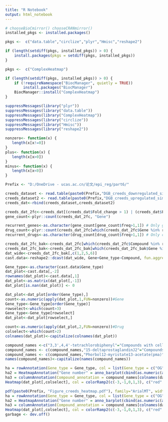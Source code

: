 ---
title: "R Notebook"
output: html_notebook
---

```{r}
# chooseBioCmirror() chooseCRANmirror()
installed_pkgs <- installed.packages()

pkgs <-  c("data.table","circlize","plyr","Hmisc","reshape2")

if (length(setdiff(pkgs, installed_pkgs)) > 0) {
    install.packages(pkgs = setdiff(pkgs, installed_pkgs))
}

pkgs <-  c("ComplexHeatmap")

if (length(setdiff(pkgs, installed_pkgs)) > 0) {
    if (!requireNamespace("BiocManager", quietly = TRUE))
    	install.packages("BiocManager")
    BiocManager::install("ComplexHeatmap")
}

suppressMessages(library("plyr"))
suppressMessages(library("data.table"))
suppressMessages(library("ComplexHeatmap"))
suppressMessages(library("circlize"))
suppressMessages(library("Hmisc"))
suppressMessages(library("reshape2"))
```

```{r}
nonzero<- function(x) {
   length(x[x!=0])
}
plus<- function(x) {
   length(x[x>0])
}
minus<- function(x) {
   length(x[x<0])
}

Prefix <- "D:/OneDrive - ucas.ac.cn/论文/epi_reg/part6/"

creeds_dataset <- read.table(paste0(Prefix,"DGB_creeds_downregulated_simplified.txt"), header=T, sep="\t",quote = "")
creeds_dataset2 <- read.table(paste0(Prefix,"DGB_creeds_upregulated_simplified.txt"), header=T, sep="\t",quote = "")
creeds_dat<-rbind(creeds_dataset,creeds_dataset2)

```


```{r}
creeds_dat_2fc<-creeds_dat[(creeds_dat$Fold_change > 1) | (creeds_dat$Fold_change< -1.5),]#log2 fold change indeed
gene_count<-plyr::count(creeds_dat_2fc, "Gene")
```


```{r}
recurrent_genes<-as.character(gene_count[gene_count$freq>1,1]) # Only genes with compounds of frequency >0 are shown
drug_count<-plyr::count(creeds_dat_2fc[which(creeds_dat_2fc$Gene %in% recurrent_genes),], "Compound")
recurrent_drugs<-as.character(drug_count[drug_count$freq>1,1]) # Only compounds with genes of frequency >0 are shown

creeds_dat_2fc_bak<-creeds_dat_2fc[which(creeds_dat_2fc$Compound %in% recurrent_drugs),]
creeds_dat_2fc_bak<-creeds_dat_2fc_bak[which(creeds_dat_2fc_bak$Gene %in% recurrent_genes),]
dat_wide<-creeds_dat_2fc_bak[,c(1,2,5,6)]
cast.data<-reshape2::dcast(dat_wide, Gene+Gene_type~Compound, fun.aggregate = mean,value.var="Fold_change")
```


```{r}
Gene_type<-as.character(cast.data$Gene_type)
dat_plot<-cast.data[,-2]
rownames(dat_plot)<-cast.data[,1]
dat_plot<-as.matrix(dat_plot[,-1])
dat_plot[is.nan(dat_plot)] <- 0

dat_plot<-dat_plot[order(Gene_type),]
count<-as.numeric(apply(dat_plot,1,FUN=nonzero))#Gene
Gene_type<-Gene_type[order(Gene_type)]
rowselect<-which(count>3)
Gene_type<-Gene_type[rowselect]
dat_plot<-dat_plot[rowselect,]
```


```{r}
count<-as.numeric(apply(dat_plot,2,FUN=nonzero))#Drug
colselect<-which(count>2)
colnames(dat_plot)<-capitalize(colnames(dat_plot))
```


```{r}
compound_names <-c("3,3',4,4'-tetrachlorobiphenyl"="Compounds with cell-line evidence","4-hydroxynonenal"="Compounds with cell-line evidence","Actinomycind"="Anti-cancer and chemotherapy drugs","Adenosinetriphosphate"="Compounds without anti-cancer evidence","Androstanolone"="Compounds without anti-cancer evidence","Antimony"="Compounds without anti-cancer evidence","Apratoxina"="Compounds with cell-line evidence","Arachidonicacid"="Compounds with cell-line evidence","Azacitidine"="Anti-cancer and chemotherapy drugs","Bexarotene"="Anti-cancer and chemotherapy drugs","Bisphenola"="Compounds without anti-cancer evidence","Bpde"="Compounds without anti-cancer evidence","Calcitriol"="Anti-cancer and chemotherapy drugs","Chromium"="Compounds without anti-cancer evidence","Cisplatin"="Anti-cancer and chemotherapy drugs","Clinafloxacin"="Anti-cancer and chemotherapy drugs","Curcumin"="Compounds with cell-line evidence","Cycloheximide"="Compounds with cell-line evidence","Cytarabine"="Anti-cancer and chemotherapy drugs","Dasatinib"="Anti-cancer and chemotherapy drugs","Dexamethasone"="Anti-cancer and chemotherapy drugs","Diclofenac"="Anti-cancer and chemotherapy drugs","Dmnq"="Compounds with cell-line evidence","Doxorubicin"="Anti-cancer and chemotherapy drugs","Doxycycline"="Anti-cancer and chemotherapy drugs","Estradiol"="Compounds without anti-cancer evidence","Etanercept"="Compounds without anti-cancer evidence","Gefitinib"="Anti-cancer and chemotherapy drugs","Hydrocortisone"="Anti-cancer and chemotherapy drugs","Imatinib"="Anti-cancer and chemotherapy drugs","Interferongamma-1b"="Anti-cancer and chemotherapy drugs","Lapatinib"="Anti-cancer and chemotherapy drugs","Lipopolysaccharide"="Compounds with cell-line evidence","Luteolin"="Anti-cancer and chemotherapy drugs","Lysophosphatidicacid"="Compounds without anti-cancer evidence","Mercury"="Compounds without anti-cancer evidence","Metformin"="Compounds with cell-line evidence","Methotrexate"="Anti-cancer and chemotherapy drugs","Mln4924"="Compounds with cell-line evidence","Naturalalphainterferon"="Anti-cancer and chemotherapy drugs","Neocarzinostatin"="Anti-cancer and chemotherapy drugs","Nickel"="Compounds without anti-cancer evidence","Nilotinib"="Anti-cancer and chemotherapy drugs","Nitricoxide"="Compounds with cell-line evidence","Pd173074"="Compounds with cell-line evidence","Phorbol12-myristate13-acetate"="Compounds with cell-line evidence","PMA"="Compounds with cell-line evidence","Plx4032"="Anti-cancer and chemotherapy drugs","Plx4720"="Compounds with cell-line evidence","Propofol"="Compounds with cell-line evidence","Puromycin,2xec50,3d"="Compounds with cell-line evidence","Puromycin,ec50,1d"="Compounds with cell-line evidence","Puromycin,ec50,3d"="Compounds with cell-line evidence","Puromycin,ec50,5d"="Compounds with cell-line evidence","R1881"="Compounds with cell-line evidence","Resveratrol"="Compounds with cell-line evidence","Ribavirin"="Anti-cancer and chemotherapy drugs","Sapphyrinpci-2050"="Anti-cancer and chemotherapy drugs","Sevoflurane"="Compounds with cell-line evidence","Sulforaphane"="Anti-cancer and chemotherapy drugs","Thapsigargin"="Compounds with cell-line evidence","Torcetrapib"="Compounds with cell-line evidence","Tretinoin"="Anti-cancer and chemotherapy drugs","Trovafloxacin"="Compounds with cell-line evidence","Ubiquinol"="Compounds without anti-cancer evidence","Vanadiumpentoxide"="Compounds without anti-cancer evidence","Vemurafenib"="Anti-cancer and chemotherapy drugs","Vx"="Compounds without anti-cancer evidence","Y15"="Compounds with cell-line evidence")
compound_names <- c(compound_names,"15-deltaprostaglandinJ2"="Compounds with cell-line evidence","alvespimycin"="Anti-cancer and chemotherapy drugs","cephaeline"="Compounds with cell-line evidence","cloperastine"="Compounds without anti-cancer evidence","diethylstilbestrol"="Compounds without anti-cancer evidence","digoxigenin"="Compounds without anti-cancer evidence","geldanamycin"="Anti-cancer and chemotherapy drugs","helveticoside"="Compounds with cell-line evidence","ionomycin"="Compounds with cell-line evidence","lanatosideC"="Compounds with cell-line evidence","lycorine"="Compounds with cell-line evidence","phenoxybenzamine"="Compounds with cell-line evidence","rosiglitazone"="Compounds with cell-line evidence","tanespimycin"="Anti-cancer and chemotherapy drugs","thioridazine"="Compounds with cell-line evidence","tretinoin"="Anti-cancer and chemotherapy drugs","trichostatinA"="Compounds with cell-line evidence","trifluoperazine"="Compounds with cell-line evidence","troglitazone"="Compounds with cell-line evidence")
compound_names <- c(compound_names,"Phorbol12-myristate13-acetate(pma)"="Compounds with cell-line evidence","Promegestone"="Anti-cancer and chemotherapy drugs","Aplidin"="Anti-cancer and chemotherapy drugs","Bicalutamide"="Anti-cancer and chemotherapy drugs","Quercetin"="Compounds with cell-line evidence","Carboplatin(36h)"="Anti-cancer and chemotherapy drugs","Tibolone"="Compounds without anti-cancer evidence","Chlorpyrifos"="Compounds without anti-cancer evidence","Tamoxifen"="Anti-cancer and chemotherapy drugs","Dmnq(2,3-dimethoxy-1,4-naphthoquinone)"="Compounds without anti-cancer evidence","Sapphyrinpci-2050(1.25&icirc;&frac14;m)"="Compounds with cell-line evidence","Sapphyrinpci-2050(2.5&icirc;&frac14;m)"="Compounds with cell-line evidence","Pioglitazone"="Compounds with cell-line evidence","Fulvestrant"="Anti-cancer and chemotherapy drugs","Genistein"="Anti-cancer and chemotherapy drugs","Valproicacid"="Anti-cancer and chemotherapy drugs","beta-escin"="Compounds with cell-line evidence","Gossypol"="Compounds with cell-line evidence","Monorden"="Compounds with cell-line evidence","Prochlorperazine"="Compounds with cell-line evidence","Gamma-tocotrienol"="Compounds with cell-line evidence","Decitabine"="Anti-cancer and chemotherapy drugs","4-hydroxytamoxifen"="Anti-cancer and chemotherapy drugs", "Hypochlorousacid"="Compounds with cell-line evidence","Nicotine"="Compounds without anti-cancer evidence","Motexafingadolinium(4h)"="Compounds without anti-cancer evidence","Carboplatin(30h)"="Anti-cancer and chemotherapy drugs","Carboplatin"="Anti-cancer and chemotherapy drugs","Phenol"="Compounds without anti-cancer evidence")
names(compound_names)<-capitalize(names(compound_names))
```

```{r}
ha = rowAnnotation(Gene_type = Gene_type, col = list(Gene_type = c("OG" = "#E41A1C", "TSG" = "#377EB8")), show_annotation_name = F)
ha2 = HeatmapAnnotation("Gene number" = anno_barplot(cbind(as.numeric(apply(dat_plot[,colselect],2,FUN=plus)),as.numeric(apply(dat_plot[,colselect],2,FUN=minus))),gp = gpar(fill = c("blue","red"), col = c("blue","red"),border="white")))
ha3 = columnAnnotation(Compound_annotation = compound_names[colnames(dat_plot[,colselect])], col = list(Compound_annotation = c("Anti-cancer and chemotherapy drugs" = "#CCCCFF","Compounds with cell-line evidence" = "#FFCC99", "Compounds without anti-cancer evidence" = "#00CCCC")), show_annotation_name = F,simple_anno_size = unit(0.15, "cm"))
Heatmap(dat_plot[,colselect], col = colorRamp2(c(-3,-1,0,1,3), c("red","pink","white","lightblue","blue")),show_row_names = T,name="Log2 fold change", row_names_gp = gpar(fontsize = 7),column_names_gp = gpar(fontsize = 7),cluster_rows=T,cluster_columns=T,show_column_dend=F, show_row_dend=F,heatmap_legend_param = list(title_position = "leftcenter-rot",color_bar = "continuous"), right_annotation =ha, top_annotation =ha2, bottom_annotation =ha3)
```


```{r}
pdf(paste0(Prefix, "Figure_creeds_heatmap.pdf"), family="ArialMT", width=11.32, height=8.1)
ha = rowAnnotation(Gene_type = Gene_type, col = list(Gene_type = c("OG" = "#E41A1C", "TSG" = "#377EB8")), show_annotation_name = F)
ha2 = HeatmapAnnotation("Gene number" = anno_barplot(cbind(as.numeric(apply(dat_plot[,colselect],2,FUN=plus)),as.numeric(apply(dat_plot[,colselect],2,FUN=minus))),gp = gpar(fill = c("blue","red"), col = c("blue","red"),border="white")))
ha3 = columnAnnotation(Compound_annotation = compound_names[colnames(dat_plot[,colselect])], col = list(Compound_annotation = c("Anti-cancer and chemotherapy drugs" = "#CCCCFF","Compounds with cell-line evidence" = "#FFCC99", "Compounds without anti-cancer evidence" = "#00CCCC")), show_annotation_name = F,simple_anno_size = unit(0.15, "cm"))
Heatmap(dat_plot[,colselect], col = colorRamp2(c(-3,-1,0,1,3), c("red","pink","white","lightblue","blue")),show_row_names = T,name="Log2 fold change", row_names_gp = gpar(fontsize = 7),column_names_gp = gpar(fontsize = 7),cluster_rows=T,cluster_columns=T,show_column_dend=F, show_row_dend=F,heatmap_legend_param = list(title_position = "leftcenter-rot",color_bar = "continuous"), right_annotation =ha, top_annotation =ha2, bottom_annotation =ha3)
garbage <- dev.off()
```

